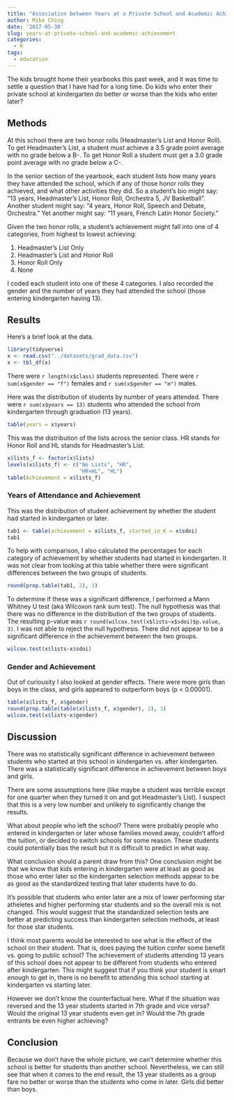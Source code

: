 ```yaml
---
title: "Association between Years at a Private School and Academic Achievement"
author: Mike Ching
date: '2017-05-30'
slug: years-at-private-school-and-academic-achievement
categories:
  - R
tags:
  - education
---
```


The kids brought home their yearbooks this past week, and it was time to settle a question that I have had for a long time. Do kids who enter their private school at kindergarten do better or worse than the kids who enter later?

## Methods
At this school there are two honor rolls (Headmaster's List and Honor Roll). To get Headmaster's List, a student must achieve a 3.5 grade point average with no grade below a B-. To get Honor Roll a student must get a 3.0 grade point average with no grade below a C-. 

In the senior section of the yearbook, each student lists how many years they have attended the school, which if any of those honor rolls they achieved, and what other activities they did. So a student's bio might say: "13 years, Headmaster's List, Honor Roll, Orchestra 5, JV Basketball". Another student might say: "4 years, Honor Roll, Speech and Debate, Orchestra." Yet another might say: "11 years, French Latin Honor Society."

Given the two honor rolls, a student's achievement might fall into one of 4 categories, from highest to lowest achieving:

1. Headmaster's List Only
2. Headmaster's List and Honor Roll
3. Honor Roll Only
4. None

I coded each student into one of these 4 categories. I also recorded the gender and the number of years they had attended the school (those entering kindergarten having 13).

## Results

Here's a brief look at the data.

```r
library(tidyverse)
x <- read.csv("../datasets/grad_data.csv")
x <- tbl_df(x)
```

There were `r length(x$class)` students represented. There were `r sum(x$gender == "f")` females and `r sum(x$gender == "m")` males. 

Here was the distribution of students by number of years attended. There were `r sum(x$years == 13)` students who attended the school from kindergarten through graduation (13 years).

```r
table(years = x$years)
```

This was the distribution of the lists across the senior class. HR stands for Honor Roll and HL stands for Headmaster's List.

```r
x$lists_f <- factor(x$lists)
levels(x$lists_f) <- c("No Lists", "HR", 
                       "HR+HL", "HL")
table(Achievement = x$lists_f)
```

### Years of Attendance and Achievement

This was the distribution of student achievement by whether the student had started in kindergarten or later.

```r

tab1 <- table(achievement = x$lists_f, started_in_K = x$sdoi)
tab1
```

To help with comparison, I also calculated the percentages for each category of achievement by whether students had started in kindergarten. It was not clear from looking at this table whether there were significant differences between the two groups of students.
```r
round(prop.table(tab1, 2), 3)
```

To determine if these was a significant difference, I performed a Mann Whitney U test (aka Wilcoxon rank sum test). The null hypothesis was that there was no difference in the distribution of the two groups of students. The resulting p-value was `r round(wilcox.test(x$lists~x$sdoi)$p.value, 3)`. I was not able to reject the null hypothesis. There did not appear to be a significant difference in the achievement between the two groups.

```r
wilcox.test(x$lists~x$sdoi)
```

### Gender and Achievement
Out of curiousity I also looked at gender effects. There were more girls than boys in the class, and girls appeared to outperform boys (p < 0.00001).
```r
table(x$lists_f, x$gender)
round(prop.table(table(x$lists_f, x$gender), 2), 3)
wilcox.test(x$lists~x$gender)
```

## Discussion
There was no statistically significant difference in achievement between students who started at this school in kindergarten vs. after kindergarten. There was a statistically significant difference in achievement between boys and girls.

There are some assumptions here (like maybe a student was terrible except for one quarter when they turned it on and got Headmaster's List). I suspect that this is a very low number and unlikely to significantly change the results.

What about people who left the school? There were probably people who entered in kindergarten or later whose families moved away, couldn't afford the tuition, or decided to switch schools for some reason. These students could potentially bias the result but it is difficult to predict in what way.

What conclusion should a parent draw from this? One conclusion might be that we know that kids entering in kindergarten were at least as good as those who enter later so the kindergarten selection methods appear to be as good as the standardized testing that later students have to do.

It's possible that students who enter later are a mix of lower performing star atheletes and higher performing star students and so the overall mix is not changed. This would suggest that the standardized selection tests are better at predicting success than kindergarten selection methods, at least for those star students. 

I think most parents would be interested to see what is the effect of the school on their student. That is, does paying the tuition confer some benefit vs. going to public school? The achievement of students attending 13 years of this school does not appear to be different from students who entered after kindergarten. This might suggest that if you think your student is smart enough to get in, there is no benefit to attending this school starting at kindergarten vs starting later. 

However we don't know the counterfactual here. What if the situation was reversed and the 13 year students started in 7th grade and vice versa? Would the original 13 year students even get in? Would the 7th grade entrants be even higher achieving? 

## Conclusion
Because we don't have the whole picture, we can't determine whether this school is better for students than another school. Nevertheless, we can still see that when it comes to the end result, the 13 year students as a group fare no better or worse than the students who come in later. Girls did better than boys.  

